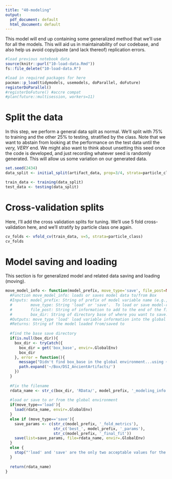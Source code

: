 ```yaml
---
title: "40-modeling"
output:
  pdf_document: default
  html_document: default
---
```


This model will end up containing some generalized method that we'll use for all the models.  This will aid us in maintainability of our codebase, and also help us avoid copy/paste (and lack thereof) replication errors.

```r
#load previous notebook data
source(knitr::purl("10-load-data.Rmd"))
fs::file_delete("10-load-data.R")

#load in required packages for here
pacman::p_load(tidymodels, usemodels, doParallel, doFuture)
registerDoParallel()
#registerDoFuture() #accre compat
#plan(future::multisession, workers=11)
```

# Split the data
In this step, we perform a general data split as normal.  We'll split with 75% to training and the other 25% to testing, stratified by the class.  Note that we want to abstain from looking at the performance on the test data until the _very, VERY_ end.  We might also want to think about unsetting this seed once the code is developed, and just recording whatever seed is randomly generated.  This will allow us some variation on our generated data.

```r
set.seed(2434)
data_split <- initial_split(artifact_data, prop=3/4, strata=particle_class)

train_data <- training(data_split)
test_data <- testing(data_split)
```


# Cross-validation splits
Here, I'll add the cross validation splits for tuning.  We'll use 5 fold cross-validation here, and we'll stratify by particle class one again.
```r
cv_folds <- vfold_cv(train_data, v=5, strata=particle_class)
cv_folds
```

# Model saving and loading
This section is for generalized model and related data saving and loading (moving).
```r
move_model_info <- function(model_prefix, move_type='save', file_post=NULL, box_dir=NULL) {
  #Function move_model_info: loads or saves model data to/from Box
  #Inputs: model_prefix: String of prefix of model variable name (e.g., 'glmnet', 'nb', etc)
  #        move_type: String 'load' or 'save'.  To load or save model-related data from/to Box
  #        file_post: String of information to add to the end of the filename
  #        box_dir: String of directory base of where you want to save.  By default, it will save to the shared Box drive.
  #Outputs: move_type 'load' load variable information into the global environment.  'save' changes nothing in global env.
  #Returns: String of the model loaded from/saved to
  
  #find the base save directory
  if(is.null(box_dir)){
    box_dir <- tryCatch({
      box_dir = get('box_base', envir=.GlobalEnv)
      box_dir
    }, error = function(){
      message("Didn't find box_base in the global environment...using ~/Box/DSI_AncientArtifacts/...")
      path.expand('~/Box/DSI_AncientArtifacts/')
    })
  }
  
  #Fix the filename
  rdata_name <- str_c(box_dir, 'RData/', model_prefix, '_modeling_info', file_post, '.RData')
  
  #load or save to or from the global environment
  if(move_type=='load'){
    load(rdata_name, envir=.GlobalEnv)
  }
  else if (move_type=='save'){
    save_params <- c(str_c(model_prefix, '_fold_metrics'),
                     str_c('best_', model_prefix, '_params'),
                     str_c(model_prefix, '_final_fit'))
    save(list=save_params, file=rdata_name, envir=.GlobalEnv)
  }
  else {
    stop("'load' and 'save' are the only two acceptable values for the move_type.")
  }
  
  return(rdata_name)
}
```




